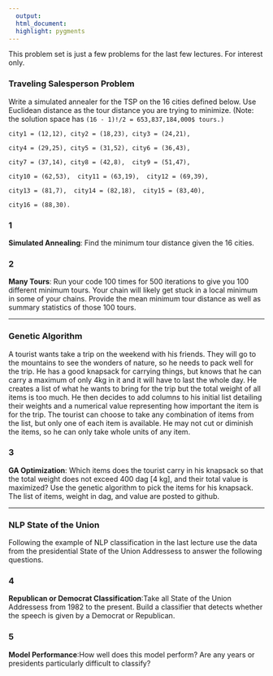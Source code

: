 ```yaml
---
  output: 
  html_document: 
  highlight: pygments
---
```




This problem set is just a few problems for the last few lectures. For interest only. 

  
### Traveling Salesperson Problem
 Write a simulated annealer for the TSP on the 16 cities defined below. Use Euclidean distance as the tour distance you are trying to minimize. (Note: the solution space has `(16 - 1)!/2 = 653,837,184,000$ tours.)`
 
`city1 = (12,12), city2 = (18,23), city3 = (24,21),`

`city4 = (29,25), city5 = (31,52), city6 = (36,43),`

 `city7 = (37,14), city8 = (42,8),  city9 = (51,47),`
 
 `city10 = (62,53),  city11 = (63,19),  city12 = (69,39),`
 
 `city13 = (81,7),  city14 = (82,18),  city15 = (83,40),`
 
  `city16 = (88,30).`

### 1
**Simulated Annealing**: Find the minimum tour distance given the 16 cities.


### 2
**Many Tours**: Run your code 100 times for 500 iterations to give you 100 different minimum tours. Your chain will likely get stuck in a local minimum in some of your chains. Provide the mean minimum tour distance as well as summary statistics of those 100 tours. 


  * * *
  
### Genetic Algorithm
A tourist wants take a trip on the weekend with his friends. They will go to the mountains to see the wonders of nature, so he needs to pack well for the trip. He has a good knapsack for carrying things, but knows that he can carry a maximum of only 4kg in it and it will have to last the whole day. He creates a list of what he wants to bring for the trip but the total weight of all items is too much. He then decides to add columns to his initial list detailing their weights and a numerical value representing how important the item is for the trip. The tourist can choose to take any combination of items from the list, but only one of each item is available. He may not cut or diminish the items, so he can only take whole units of any item.

### 3
**GA Optimization**:  Which items does the tourist carry in his knapsack so that the total weight does not exceed 400 dag [4 kg], and their total value is maximized? Use the genetic algorithm to pick the items for his knapsack. The list of items, weight in dag, and value are posted to github.


  * * *
  
### NLP State of the Union
Following the example of NLP classification in the last lecture use the data from the presidential State of the Union Addressess to answer the following questions. 

### 4
**Republican or Democrat Classification**:Take all State of the Union Addressess from 1982 to the present. Build a classifier that detects whether the speech is given by a Democrat or Republican.

### 5
**Model Performance**:How well does this model perform? Are any years or presidents particularly difficult to classify?

